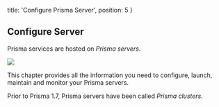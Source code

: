 
  title: 'Configure Prisma Server',
  position: 5
}

## Configure Server

Prisma services are hosted on _Prisma servers_.

![](https://imgur.com/Gcnxs7r.png)

This chapter provides all the information you need to configure, launch, maintain and monitor your Prisma servers.

<Warning>

Prior to Prisma 1.7, Prisma servers have been called _Prisma clusters_.

</Warning>
